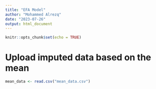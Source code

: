 ```yaml
---
title: "EFA Model"
author: "Mohammed Alrezq"
date: "2023-07-26"
output: html_document
---
```


```r
knitr::opts_chunk$set(echo = TRUE)
```

# Upload imputed data based on the mean 
```r
mean_data <- read.csv("mean_data.csv")
```

